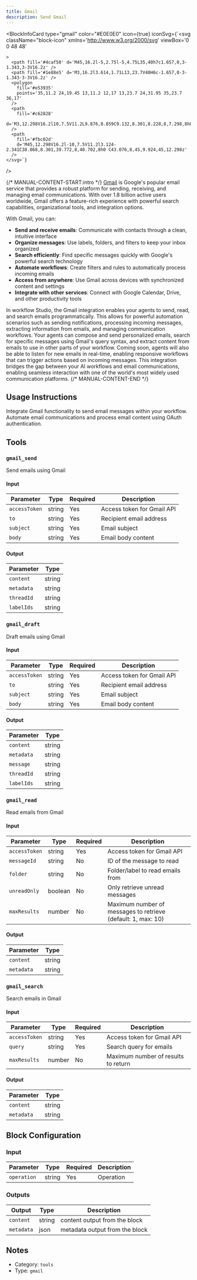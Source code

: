 ```yaml
---
title: Gmail
description: Send Gmail
---
```



<BlockInfoCard 
  type="gmail"
  color="#E0E0E0"
  icon={true}
  iconSvg={`<svg className="block-icon"
      xmlns='http://www.w3.org/2000/svg'
      viewBox='0 0 48 48'
      
      
      
    >
      <path fill='#4caf50' d='M45,16.2l-5,2.75l-5,4.75L35,40h7c1.657,0,3-1.343,3-3V16.2z' />
      <path fill='#1e88e5' d='M3,16.2l3.614,1.71L13,23.7V40H6c-1.657,0-3-1.343-3-3V16.2z' />
      <polygon
        fill='#e53935'
        points='35,11.2 24,19.45 13,11.2 12,17 13,23.7 24,31.95 35,23.7 36,17'
      />
      <path
        fill='#c62828'
        d='M3,12.298V16.2l10,7.5V11.2L9.876,8.859C9.132,8.301,8.228,8,7.298,8h0C4.924,8,3,9.924,3,12.298z'
      />
      <path
        fill='#fbc02d'
        d='M45,12.298V16.2l-10,7.5V11.2l3.124-2.341C38.868,8.301,39.772,8,40.702,8h0 C43.076,8,45,9.924,45,12.298z'
      />
    </svg>`}
/>

{/* MANUAL-CONTENT-START:intro */}
[Gmail](https://gmail.com) is Google's popular email service that provides a robust platform for sending, receiving, and managing email communications. With over 1.8 billion active users worldwide, Gmail offers a feature-rich experience with powerful search capabilities, organizational tools, and integration options.

With Gmail, you can:

- **Send and receive emails**: Communicate with contacts through a clean, intuitive interface
- **Organize messages**: Use labels, folders, and filters to keep your inbox organized
- **Search efficiently**: Find specific messages quickly with Google's powerful search technology
- **Automate workflows**: Create filters and rules to automatically process incoming emails
- **Access from anywhere**: Use Gmail across devices with synchronized content and settings
- **Integrate with other services**: Connect with Google Calendar, Drive, and other productivity tools

In workflow Studio, the Gmail integration enables your agents to send, read, and search emails programmatically. This allows for powerful automation scenarios such as sending notifications, processing incoming messages, extracting information from emails, and managing communication workflows. Your agents can compose and send personalized emails, search for specific messages using Gmail's query syntax, and extract content from emails to use in other parts of your workflow. Coming soon, agents will also be able to listen for new emails in real-time, enabling responsive workflows that can trigger actions based on incoming messages. This integration bridges the gap between your AI workflows and email communications, enabling seamless interaction with one of the world's most widely used communication platforms.
{/* MANUAL-CONTENT-END */}


## Usage Instructions

Integrate Gmail functionality to send email messages within your workflow. Automate email communications and process email content using OAuth authentication.



## Tools

### `gmail_send`

Send emails using Gmail

#### Input

| Parameter | Type | Required | Description |
| --------- | ---- | -------- | ----------- |
| `accessToken` | string | Yes | Access token for Gmail API |
| `to` | string | Yes | Recipient email address |
| `subject` | string | Yes | Email subject |
| `body` | string | Yes | Email body content |

#### Output

| Parameter | Type |
| --------- | ---- |
| `content` | string |
| `metadata` | string |
| `threadId` | string |
| `labelIds` | string |

### `gmail_draft`

Draft emails using Gmail

#### Input

| Parameter | Type | Required | Description |
| --------- | ---- | -------- | ----------- |
| `accessToken` | string | Yes | Access token for Gmail API |
| `to` | string | Yes | Recipient email address |
| `subject` | string | Yes | Email subject |
| `body` | string | Yes | Email body content |

#### Output

| Parameter | Type |
| --------- | ---- |
| `content` | string |
| `metadata` | string |
| `message` | string |
| `threadId` | string |
| `labelIds` | string |

### `gmail_read`

Read emails from Gmail

#### Input

| Parameter | Type | Required | Description |
| --------- | ---- | -------- | ----------- |
| `accessToken` | string | Yes | Access token for Gmail API |
| `messageId` | string | No | ID of the message to read |
| `folder` | string | No | Folder/label to read emails from |
| `unreadOnly` | boolean | No | Only retrieve unread messages |
| `maxResults` | number | No | Maximum number of messages to retrieve \(default: 1, max: 10\) |

#### Output

| Parameter | Type |
| --------- | ---- |
| `content` | string |
| `metadata` | string |

### `gmail_search`

Search emails in Gmail

#### Input

| Parameter | Type | Required | Description |
| --------- | ---- | -------- | ----------- |
| `accessToken` | string | Yes | Access token for Gmail API |
| `query` | string | Yes | Search query for emails |
| `maxResults` | number | No | Maximum number of results to return |

#### Output

| Parameter | Type |
| --------- | ---- |
| `content` | string |
| `metadata` | string |



## Block Configuration

### Input

| Parameter | Type | Required | Description | 
| --------- | ---- | -------- | ----------- | 
| `operation` | string | Yes | Operation |



### Outputs

| Output | Type | Description |
| ------ | ---- | ----------- |
| `content` | string | content output from the block |
| `metadata` | json | metadata output from the block |


## Notes

- Category: `tools`
- Type: `gmail`
